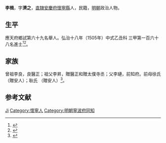 {{Otheruses|other=名为李楫的其他人物|李楫}}
{{Otheruses|other=名为李济之的其他人物|李济之}}
{{明清人物信息框
| 姓名 = 李楫 
| 原名 =
| 圖片名稱= 
| 圖片大小 =
| 圖片說明 = 
| 最高職務 =
| 國家 = 大明 
| 爵位 =
| 籍貫 = [[南直隸|直隸]][[安慶府|安慶府]][[懷寧縣|懷寧縣]]
| 族裔 = 
| 字號 = 
| 諡號 =
| 出生日期 = 四月初二日
| 出生地點 = 
| 逝世日期 = 卒年不詳 
| 逝世地點 =
| 墓葬 =
| 配偶 = 祖氏
| 親屬 = 曾祖李良，祖李昇，父李璉，前母徐氏（贈安人）；耿氏（贈安人）
| 出身 =
* 弘治十八年乙丑科同進士出身
| 經歷 =
| 著作 = 
}}
'''李楫 '''{{BD|1478年||？年||}}，字'''濟之'''，[[南直隸|直隸]][[安慶府|安慶府]][[懷寧縣|懷寧縣]]人，民籍，[[明朝|明朝]]政治人物。

== 生平 ==
應天府鄉試第六十九名舉人。弘治十八年（1505年）中式乙丑科<!---會試第一百六十三名--->三甲第一百六十八名進士<ref>{{Cite book|title=《皇明贡举考》卷五|last=（明）[[张朝瑞|张朝瑞]]|first=|publisher=《续修四库全书》史部第828册|year=|isbn=|location=|pages=}}</ref><ref>{{Cite book|title=贡举志五种 上|last=鲁小俊，江俊伟著|first=|publisher=武汉：武汉大学出版社|year=2009|isbn=978-7-307-07043-1|location=|pages=}}</ref>。

== 家族 ==
曾祖李良，良醫正；祖父李昇，贈醫正和贈太僕寺丞；父李璉，前知府。前母徐氏 （贈安人）；耿氏 （贈安人）<ref>{{Cite book|title=天一阁藏明代科举录选刊 登科录 点校本|last=龚延明主编|first=|publisher=宁波出版社|year=2016|isbn=978-7-5526-2320-8|location=宁波|pages=|quote=《天一閣藏明代科舉錄選刊.登科錄》之《弘治十八年進士登科錄》}}</ref>。

== 参考文献 ==
{{reflist}}

{{弘治十八年乙丑科殿試金榜}}

{{Authority control}}
{{DEFAULTSORT:Li李}}
[[Category:李姓|Ji]]
[[Category:懷寧人|Category:懷寧人]]
[[Category:明朝寧波府同知|Category:明朝寧波府同知]]